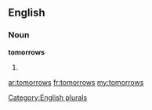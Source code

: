 ==English==

===Noun===
'''tomorrows'''

# {{plural of|[[tomorrow]]}}

[[Category:English plurals]]

[[ar:tomorrows]]
[[fr:tomorrows]]
[[my:tomorrows]]